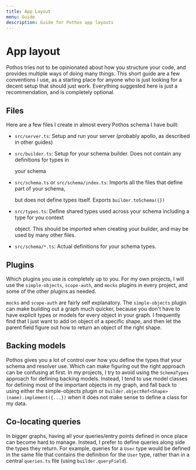 ```yaml
---
title: App Layout
menu: Guide
description: Guide for Pothos app layouts
---
```





# App layout

Pothos tries not to be opinionated about how you structure your code, and provides multiple ways of
doing many things. This short guide are a few conventions I use, as a starting place for anyone who
is just looking for a decent setup that should just work. Everything suggested here is just a
recommendation, and is completely optional.

## Files

Here are a few files I create in almost every Pothos schema I have built:

- `src/server.ts`: Setup and run your server \(probably apollo, as described in other guides\)
- `src/builder.ts`: Setup for your schema builder. Does not contain any definitions for types in

  your schema

- `src/schema.ts` or `src/schema/index.ts`: Imports all the files that define part of your schema,

  but does not define types itself. Exports `builder.toSchema({})`

- `src/types.ts`: Define shared types used across your schema including a type for you context

  object. This should be imported when creating your builder, and may be used by many other files.

- `src/schema/*.ts`: Actual definitions for your schema types.

## Plugins

Which plugins you use is completely up to you. For my own projects, I will use the `simple-objects`,
`scope-auth`, and `mocks` plugins in every project, and some of the other plugins as needed.

`mocks` and `scope-auth` are fairly self explanatory. The `simple-objects` plugin can make building
out a graph much quicker, because you don't have to have explicit types or models for every object
in your graph. I frequently find that I just want to add on object of a specific shape, and then let
the parent field figure out how to return an object of the right shape.

## Backing models

Pothos gives you a lot of control over how you define the types that your schema and resolver use.
Which can make figuring out the right approach can be confusing at first. In my projects, I try to
avoid using the `SchemaTypes` approach for defining backing models. Instead, I tend to use model
classes for defining most of the important objects in my graph, and fall back to using either the
simple-objects plugin or `builder.objectRef<Shape>(name).implement({...})` when it does not make
sense to define a class for my data.

## Co-locating queries

In bigger graphs, having all your queries/entry points defined in once place can become hard to
manage. Instead, I prefer to define queries along side the types they return. For example, queries
for a `User` type would be defined in the same file that contains the definition for the `User`
type, rather than in a central `queries.ts` file \(using `builder.queryField`\).

